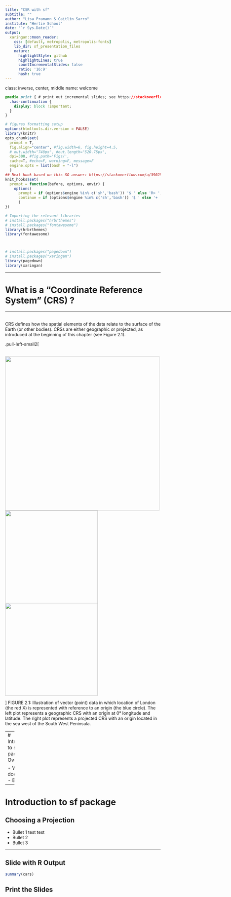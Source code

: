 ```yaml
---
title: "CSR with sf"
subtitle: ""
author: "Lisa Pramann & Caitlin Sarro"
institute: "Hertie School"
date: "`r Sys.Date()`"
output:
  xaringan::moon_reader:
    css: [default, metropolis, metropolis-fonts] 
    lib_dir: sf_presentation_files
    nature:
      highlightStyle: github
      highlightLines: true
      countIncrementalSlides: false
      ratio: '16:9'
      hash: true
---
```

class: inverse, center, middle
name: welcome

```css
@media print { # print out incremental slides; see https://stackoverflow.com/questions/56373198/get-xaringan-incremental-animations-to-print-to-pdf/56374619#56374619
  .has-continuation {
    display: block !important;
  }
}
```

```r
# figures formatting setup
options(htmltools.dir.version = FALSE)
library(knitr)
opts_chunk$set(
  prompt = T,
  fig.align="center", #fig.width=6, fig.height=4.5, 
  # out.width="748px", #out.length="520.75px",
  dpi=300, #fig.path='Figs/',
  cache=T, #echo=F, warning=F, message=F
  engine.opts = list(bash = "-l")
  )
## Next hook based on this SO answer: https://stackoverflow.com/a/39025054
knit_hooks$set(
  prompt = function(before, options, envir) {
    options(
      prompt = if (options$engine %in% c('sh','bash')) '$ ' else 'R> ',
      continue = if (options$engine %in% c('sh','bash')) '$ ' else '+ '
      )
})
```

 
```r
# Importing the relevant libraries
# install.packages("hrbrthemes")
# install.packages("fontawesome")
library(hrbrthemes)
library(fontawesome)



# install.packages("pagedown")
# install.packages("xaringan")
library(pagedown)
library(xaringan)

```

---


# What is a “Coordinate Reference System” (CRS) ?

<html><div style='float:left'></div><hr color='#EB811B' size=1px style="width:1000px; margin:auto;"/></html>
<br>
CRS defines how the spatial elements of the data relate to the surface of the Earth (or other bodies). CRSs are either geographic or projected, as introduced at the beginning of this chapter (see Figure 2.1). 

.pull-left-small2[
<div align="center">
<br>
<img src="https://i.pinimg.com/474x/77/db/8c/77db8c3bd9a6aef7447cebc65ea9fcb9.jpg" width=500>
<img src="https://geocompr.robinlovelace.net/figures/vector_lonlat.png" width=300>
<img src="https://geocompr.robinlovelace.net/figures/vector_projected.png" width=300>

</div>
]
FIGURE 2.1: Illustration of vector (point) data in which location of London (the red X) is represented with reference to an origin (the blue circle). The left plot represents a geographic CRS with an origin at 0° longitude and latitude. The right plot represents a projected CRS with an origin located in the sea west of the South West Peninsula.

---
# Introduction to sf package
## Overview


- What it does
- GIS
- Bullet 3

---

# Introduction to sf package
## Choosing a Projection


- Bullet 1 test test
- Bullet 2
- Bullet 3

---
## Slide with R Output

```r
summary(cars)
```

## Print the Slides

```r

```


